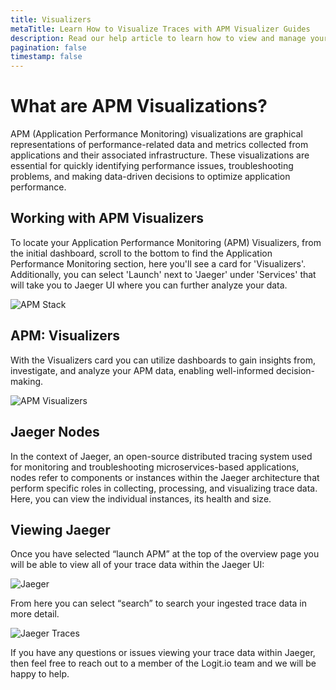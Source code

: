 ```yaml
---
title: Visualizers
metaTitle: Learn How to Visualize Traces with APM Visualizer Guides
description: Read our help article to learn how to view and manage your application performance monitoring (APM) vizualizers in Logit.io
pagination: false
timestamp: false
---
```


# What are APM Visualizations?

APM (Application Performance Monitoring) visualizations are graphical 
representations of performance-related data and metrics collected from 
applications and their associated infrastructure. These visualizations 
are essential for quickly identifying performance issues, troubleshooting 
problems, and making data-driven decisions to optimize application performance.

## Working with APM Visualizers

To locate your Application Performance Monitoring (APM) Visualizers, from 
the initial dashboard, scroll to the bottom to find the Application Performance 
Monitoring section, here you'll see a card for 'Visualizers'. Additionally, 
you can select 'Launch' next to 'Jaeger' under 'Services' that will take you 
to Jaeger UI where you can further analyze your data.

![APM Stack](@/images/help/apm/overview/apm-stack.png)

## APM: Visualizers

With the Visualizers card you can utilize dashboards to gain insights from, 
investigate, and analyze your APM data, enabling well-informed decision-making.

![APM Visualizers](@/images/help/apm/visualizers.png)

## Jaeger Nodes

In the context of Jaeger, an open-source distributed tracing system used 
for monitoring and troubleshooting microservices-based applications, nodes 
refer to components or instances within the Jaeger architecture that perform 
specific roles in collecting, processing, and visualizing trace data. Here, 
you can view the individual instances, its health and size. 

## Viewing Jaeger

Once you have selected “launch APM” at the top of the overview page you 
will be able to view all of your trace data within the Jaeger UI:

![Jaeger](@/images/help/apm/jaeger.png)

From here you can select “search” to search your ingested trace data in more detail.

![Jaeger Traces](@/images/help/apm/overview/jaeger-ui.png)

If you have any questions or issues viewing your trace data within Jaeger, 
then feel free to reach out to a member of the Logit.io 
team <IntercomButton text="via live chat" /> and we will be happy to help.